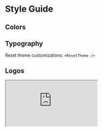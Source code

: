 

# Style Guide

## Colors

<Colors />

## Typography

<Typography />

Reset theme customizations:
`<ResetTheme />`

## Logos

<Iframe
  title='figma'
  src='https://www.figma.com/embed?embed_host=share&url=https://www.figma.com/file/QaYbQ2LGdA3lefOWZCosDcrt/DSC-NYC-logos'
/>

